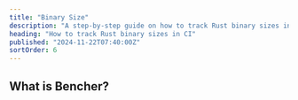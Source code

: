 ```yaml
---
title: "Binary Size"
description: "A step-by-step guide on how to track Rust binary sizes in CI"
heading: "How to track Rust binary sizes in CI"
published: "2024-11-22T07:40:00Z"
sortOrder: 6
---
```



<Intro
  lang="Rust"
/>

## What is Bencher?

<BencherIntro />

<Steps
  lang="Rust"
  optionUrl="/docs/explanation/adapters/#%EF%B8%8F-file-size"
  adapterUrl="/docs/explanation/adapters/#-json"
/>

<FileSizeInner>
  <CargoBuild />
</FileSizeInner>

<CallToAction lang={Language.en} />
